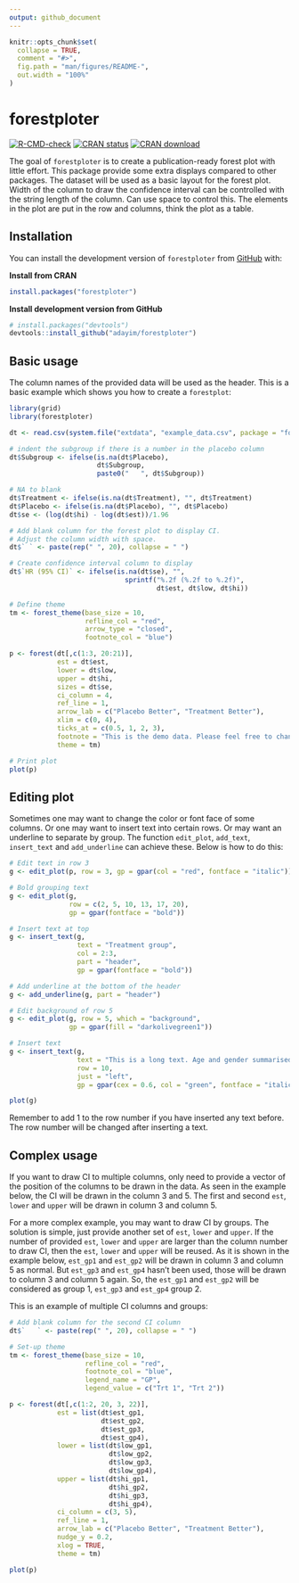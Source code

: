 ```yaml
---
output: github_document
---
```


<!-- README.md is generated from README.Rmd. Please edit that file -->

```r
knitr::opts_chunk$set(
  collapse = TRUE,
  comment = "#>",
  fig.path = "man/figures/README-",
  out.width = "100%"
)
```

# forestploter

<!-- badges: start -->
[![R-CMD-check](https://github.com/adayim/forestploter/workflows/R-CMD-check/badge.svg)](https://github.com/adayim/forestploter/actions)
[![CRAN status](https://www.r-pkg.org/badges/version/forestploter)](https://CRAN.R-project.org/package=forestploter)
[![CRAN download](https://cranlogs.r-pkg.org/badges/grand-total/forestploter)](https://cran.r-project.org/package=forestploter)
<!-- badges: end -->

The goal of `forestploter` is to create a publication-ready forest plot with little effort. This package provide some extra displays compared to other packages. The dataset will be used as a basic layout for the forest plot. Width of the column to draw the confidence interval can be controlled with the string length of the column. Can use space to control this. The elements in the plot are put in the row and columns, think the plot as a table.

## Installation

You can install the development version of `forestploter` from [GitHub](https://github.com/adayim/forestploter) with:

**Install from CRAN**
``` r
install.packages("forestploter")
```

**Install development version from GitHub**
```r
# install.packages("devtools")
devtools::install_github("adayim/forestploter")
```

## Basic usage

The column names of the provided data will be used as the header. This is a basic example which shows you how to create a `forestplot`:

```r
library(grid)
library(forestploter)

dt <- read.csv(system.file("extdata", "example_data.csv", package = "forestploter"))

# indent the subgroup if there is a number in the placebo column
dt$Subgroup <- ifelse(is.na(dt$Placebo), 
                      dt$Subgroup,
                      paste0("   ", dt$Subgroup))

# NA to blank
dt$Treatment <- ifelse(is.na(dt$Treatment), "", dt$Treatment)
dt$Placebo <- ifelse(is.na(dt$Placebo), "", dt$Placebo)
dt$se <- (log(dt$hi) - log(dt$est))/1.96

# Add blank column for the forest plot to display CI.
# Adjust the column width with space. 
dt$` ` <- paste(rep(" ", 20), collapse = " ")

# Create confidence interval column to display
dt$`HR (95% CI)` <- ifelse(is.na(dt$se), "",
                             sprintf("%.2f (%.2f to %.2f)",
                                     dt$est, dt$low, dt$hi))

# Define theme
tm <- forest_theme(base_size = 10,
                   refline_col = "red",
                   arrow_type = "closed",
                   footnote_col = "blue")

p <- forest(dt[,c(1:3, 20:21)],
            est = dt$est,
            lower = dt$low, 
            upper = dt$hi,
            sizes = dt$se,
            ci_column = 4,
            ref_line = 1,
            arrow_lab = c("Placebo Better", "Treatment Better"),
            xlim = c(0, 4),
            ticks_at = c(0.5, 1, 2, 3),
            footnote = "This is the demo data. Please feel free to change\nanything you want.",
            theme = tm)

# Print plot
plot(p)

```

## Editing plot
Sometimes one may want to change the color or font face of some columns. Or one may want to insert text into certain rows. Or may want an underline to separate by group. The function `edit_plot`, `add_text`, `insert_text` and `add_underline` can achieve these. Below is how to do this:

```r
# Edit text in row 3
g <- edit_plot(p, row = 3, gp = gpar(col = "red", fontface = "italic"))

# Bold grouping text
g <- edit_plot(g,
               row = c(2, 5, 10, 13, 17, 20),
               gp = gpar(fontface = "bold"))

# Insert text at top
g <- insert_text(g,
                 text = "Treatment group",
                 col = 2:3,
                 part = "header",
                 gp = gpar(fontface = "bold"))

# Add underline at the bottom of the header
g <- add_underline(g, part = "header")

# Edit background of row 5
g <- edit_plot(g, row = 5, which = "background",
               gp = gpar(fill = "darkolivegreen1"))

# Insert text
g <- insert_text(g,
                 text = "This is a long text. Age and gender summarised above.\nBMI is next",
                 row = 10,
                 just = "left",
                 gp = gpar(cex = 0.6, col = "green", fontface = "italic"))

plot(g)

```

Remember to add 1 to the row number if you have inserted any text before. The row number will be changed after inserting a text.

## Complex usage

If you want to draw CI to multiple columns, only need to provide a vector of the position of the columns to be drawn in the data. As seen in the example below, the CI will be drawn in the column 3 and 5. The first and second `est`, `lower` and `upper` will be drawn in column 3 and column 5. 

For a more complex example, you may want to draw CI by groups. The solution is simple, just provide another set of `est`, `lower` and `upper`. If the number of provided `est`, `lower` and `upper` are larger than the column number to draw CI, then the `est`, `lower` and `upper` will be reused. As it is shown in the example below, `est_gp1` and `est_gp2` will be drawn in column 3 and column 5 as normal. But `est_gp3` and `est_gp4` hasn't been used, those will be drawn to column 3 and column 5 again. So, the `est_gp1` and `est_gp2` will be considered as group 1, `est_gp3` and `est_gp4` group 2.

This is an example of multiple CI columns and groups:

```r

# Add blank column for the second CI column
dt$`   ` <- paste(rep(" ", 20), collapse = " ")

# Set-up theme
tm <- forest_theme(base_size = 10,
                   refline_col = "red",
                   footnote_col = "blue",
                   legend_name = "GP",
                   legend_value = c("Trt 1", "Trt 2"))

p <- forest(dt[,c(1:2, 20, 3, 22)],
            est = list(dt$est_gp1,
                       dt$est_gp2,
                       dt$est_gp3,
                       dt$est_gp4),
            lower = list(dt$low_gp1,
                         dt$low_gp2,
                         dt$low_gp3,
                         dt$low_gp4), 
            upper = list(dt$hi_gp1,
                         dt$hi_gp2,
                         dt$hi_gp3,
                         dt$hi_gp4),
            ci_column = c(3, 5),
            ref_line = 1,
            arrow_lab = c("Placebo Better", "Treatment Better"),
            nudge_y = 0.2,
            xlog = TRUE,
            theme = tm)

plot(p)


```


